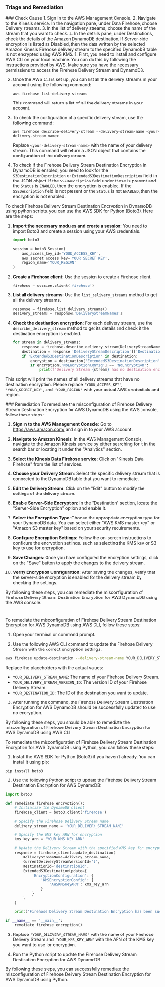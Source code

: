 
### Triage and Remediation
<Tabs>

<Tab title='Cause'>
### Check Cause
<AccordionGroup>
<Accordion title='Using Console' defaultOpen='true'>
1. Sign in to the AWS Management Console.
2. Navigate to the Kinesis service. In the navigation pane, under Data Firehose, choose Delivery streams.
3. In the list of delivery streams, choose the name of the stream that you want to check.
4. In the details pane, under Destinations, check the details of the Amazon DynamoDB destination. If Server-side encryption is listed as Disabled, then the data written by the selected Amazon Kinesis Firehose delivery stream to the specified DynamoDB table is not encrypted using AWS KMS.
</Accordion>

<Accordion title='Using CLI'>
1. First, you need to install and configure AWS CLI on your local machine. You can do this by following the instructions provided by AWS. Make sure you have the necessary permissions to access the Firehose Delivery Stream and DynamoDB.

2. Once the AWS CLI is set up, you can list all the delivery streams in your account using the following command:
   ```
   aws firehose list-delivery-streams
   ```
   This command will return a list of all the delivery streams in your account.

3. To check the configuration of a specific delivery stream, use the following command:
   ```
   aws firehose describe-delivery-stream --delivery-stream-name <your-delivery-stream-name>
   ```
   Replace `<your-delivery-stream-name>` with the name of your delivery stream. This command will return a JSON object that contains the configuration of the delivery stream.

4. To check if the Firehose Delivery Stream Destination Encryption in DynamoDB is enabled, you need to look for the `S3DestinationDescription` or `ExtendedS3DestinationDescription` field in the JSON object. If the `SSEDescription` field under these is present and the `Status` is `ENABLED`, then the encryption is enabled. If the `SSEDescription` field is not present or the `Status` is not `ENABLED`, then the encryption is not enabled.
</Accordion>

<Accordion title='Using Python'>
To check Firehose Delivery Stream Destination Encryption in DynamoDB using python scripts, you can use the AWS SDK for Python (Boto3). Here are the steps:

1. **Import the necessary modules and create a session**:
   You need to import Boto3 and create a session using your AWS credentials.

   ```python
   import boto3

   session = boto3.Session(
       aws_access_key_id='YOUR_ACCESS_KEY',
       aws_secret_access_key='YOUR_SECRET_KEY',
       region_name='YOUR_REGION'
   )
   ```

2. **Create a Firehose client**:
   Use the session to create a Firehose client.

   ```python
   firehose = session.client('firehose')
   ```

3. **List all delivery streams**:
   Use the `list_delivery_streams` method to get all the delivery streams.

   ```python
   response = firehose.list_delivery_streams()
   delivery_streams = response['DeliveryStreamNames']
   ```

4. **Check the destination encryption**:
   For each delivery stream, use the `describe_delivery_stream` method to get its details and check if the destination encryption is enabled.

   ```python
   for stream in delivery_streams:
       response = firehose.describe_delivery_stream(DeliveryStreamName=stream)
       destination = response['DeliveryStreamDescription']['Destinations'][0]
       if 'ExtendedS3DestinationDescription' in destination:
           encryption = destination['ExtendedS3DestinationDescription']['S3DestinationDescription']['EncryptionConfiguration']
           if encryption['NoEncryptionConfig'] == 'NoEncryption':
               print(f"Delivery Stream {stream} has no destination encryption.")
   ```

This script will print the names of all delivery streams that have no destination encryption. Please replace `'YOUR_ACCESS_KEY'`, `'YOUR_SECRET_KEY'`, and `'YOUR_REGION'` with your actual AWS credentials and region.
</Accordion>

</AccordionGroup>
</Tab>
<Tab title='Remediation'>
### Remediation

<AccordionGroup>
<Accordion title='Using Console' defaultOpen='true'>
To remediate the misconfiguration of Firehose Delivery Stream Destination Encryption for AWS DynamoDB using the AWS console, follow these steps:

1. **Sign in to the AWS Management Console**: Go to https://aws.amazon.com/ and sign in to your AWS account.

2. **Navigate to Amazon Kinesis**: In the AWS Management Console, navigate to the Amazon Kinesis service by either searching for it in the search bar or locating it under the "Analytics" section.

3. **Select the Kinesis Data Firehose service**: Click on "Kinesis Data Firehose" from the list of services.

4. **Choose your Delivery Stream**: Select the specific delivery stream that is connected to the DynamoDB table that you want to remediate.

5. **Edit the Delivery Stream**: Click on the "Edit" button to modify the settings of the delivery stream.

6. **Enable Server-Side Encryption**: In the "Destination" section, locate the "Server-Side Encryption" option and enable it.

7. **Select the Encryption Type**: Choose the appropriate encryption type for your DynamoDB data. You can select either "AWS KMS master key" or "Amazon S3 master key" based on your security requirements.

8. **Configure Encryption Settings**: Follow the on-screen instructions to configure the encryption settings, such as selecting the KMS key or S3 key to use for encryption.

9. **Save Changes**: Once you have configured the encryption settings, click on the "Save" button to apply the changes to the delivery stream.

10. **Verify Encryption Configuration**: After saving the changes, verify that the server-side encryption is enabled for the delivery stream by checking the settings.

By following these steps, you can remediate the misconfiguration of Firehose Delivery Stream Destination Encryption for AWS DynamoDB using the AWS console.

#
</Accordion>

<Accordion title='Using CLI'>
To remediate the misconfiguration of Firehose Delivery Stream Destination Encryption for AWS DynamoDB using AWS CLI, follow these steps:

1. Open your terminal or command prompt.

2. Use the following AWS CLI command to update the Firehose Delivery Stream with the correct encryption settings:
   
```bash
aws firehose update-destination --delivery-stream-name YOUR_DELIVERY_STREAM_NAME --current-delivery-stream-version-id YOUR_DELIVERY_STREAM_VERSION_ID --destination-id YOUR_DESTINATION_ID --extended-s3-destination-update '{ "EncryptionConfiguration": { "NoEncryptionConfig": {} } }'
```

Replace the placeholders with the actual values:
- `YOUR_DELIVERY_STREAM_NAME`: The name of your Firehose Delivery Stream.
- `YOUR_DELIVERY_STREAM_VERSION_ID`: The version ID of your Firehose Delivery Stream.
- `YOUR_DESTINATION_ID`: The ID of the destination you want to update.

3. After running the command, the Firehose Delivery Stream Destination Encryption for AWS DynamoDB should be successfully updated to use no encryption.

By following these steps, you should be able to remediate the misconfiguration of Firehose Delivery Stream Destination Encryption for AWS DynamoDB using AWS CLI.
</Accordion>

<Accordion title='Using Python'>
To remediate the misconfiguration of Firehose Delivery Stream Destination Encryption for AWS DynamoDB using Python, you can follow these steps:

1. Install the AWS SDK for Python (Boto3) if you haven't already. You can install it using pip:
```
pip install boto3
```

2. Use the following Python script to update the Firehose Delivery Stream Destination Encryption for AWS DynamoDB:

```python
import boto3

def remediate_firehose_encryption():
    # Initialize the DynamoDB client
    firehose_client = boto3.client('firehose')

    # Specify the Firehose Delivery Stream name
    delivery_stream_name = 'YOUR_DELIVERY_STREAM_NAME'

    # Specify the KMS key ARN for encryption
    kms_key_arn = 'YOUR_KMS_KEY_ARN'

    # Update the Delivery Stream with the specified KMS key for encryption
    response = firehose_client.update_destination(
        DeliveryStreamName=delivery_stream_name,
        CurrentDeliveryStreamVersionId='1',
        DestinationId='destinationId',
        ExtendedS3DestinationUpdate={
            'EncryptionConfiguration': {
                'KMSEncryptionConfig': {
                    'AWSKMSKeyARN': kms_key_arn
                }
            }
        }
    )

    print('Firehose Delivery Stream Destination Encryption has been successfully updated.')

if __name__ == '__main__':
    remediate_firehose_encryption()
```

3. Replace `'YOUR_DELIVERY_STREAM_NAME'` with the name of your Firehose Delivery Stream and `'YOUR_KMS_KEY_ARN'` with the ARN of the KMS key you want to use for encryption.

4. Run the Python script to update the Firehose Delivery Stream Destination Encryption for AWS DynamoDB.

By following these steps, you can successfully remediate the misconfiguration of Firehose Delivery Stream Destination Encryption for AWS DynamoDB using Python.
</Accordion>

</AccordionGroup>
</Tab>
</Tabs>

